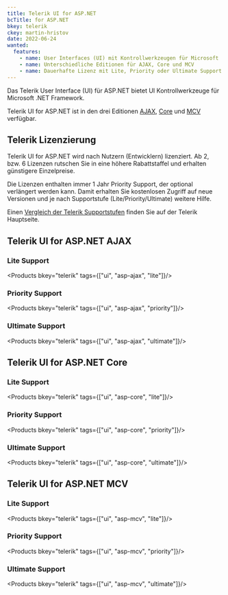 ```yaml
---
title: Telerik UI for ASP.NET
bcTitle: for ASP.NET
bkey: telerik
ckey: martin-hristov
date: 2022-06-24
wanted:
  features:
    - name: User Interfaces (UI) mit Kontrollwerkzeugen für Microsoft .NET Framework
    - name: Unterschiedliche Editionen für AJAX, Core und MCV
    - name: Dauerhafte Lizenz mit Lite, Priority oder Ultimate Support
---
```




<Intro>

  Das Telerik User Interface (UI) für ASP.NET bietet UI Kontrollwerkzeuge für Microsoft .NET Framework.

  Telerik UI for ASP.NET ist in den drei Editionen [AJAX](#telerik-ui-for-aspnet-ajax), [Core](#telerik-ui-for-aspnet-core) und [MCV](#telerik-ui-for-aspnet-mcv) verfügbar.


</Intro>

<TOC />



## Telerik Lizenzierung

 Telerik UI for ASP.NET wird nach Nutzern (Entwicklern) lizenziert. Ab 2, bzw. 6 Lizenzen rutschen Sie in eine höhere Rabattstaffel und erhalten günstigere Einzelpreise.

  Die Lizenzen enthalten immer 1 Jahr Priority Support, der optional verlängert werden kann. Damit erhalten Sie kostenlosen Zugriff auf neue Versionen und je nach Supportstufe (Lite/Priority/Ultimate) weitere Hilfe.

  Einen [Vergleich der Telerik Supportstufen](/hersteller/telerik/#telerik-support-vergleich) finden Sie auf der Telerik Hauptseite.



## Telerik UI for ASP.NET AJAX

### Lite Support


<Products bkey="telerik" tags={["ui", "asp-ajax", "lite"]}/>


### Priority Support


<Products bkey="telerik" tags={["ui", "asp-ajax", "priority"]}/>


### Ultimate Support

<Products bkey="telerik" tags={["ui", "asp-ajax", "ultimate"]}/>


## Telerik UI for ASP.NET Core

### Lite Support


<Products bkey="telerik" tags={["ui", "asp-core", "lite"]}/>


### Priority Support


<Products bkey="telerik" tags={["ui", "asp-core", "priority"]}/>


### Ultimate Support

<Products bkey="telerik" tags={["ui", "asp-core", "ultimate"]}/>


## Telerik UI for ASP.NET MCV

### Lite Support


<Products bkey="telerik" tags={["ui", "asp-mcv", "lite"]}/>


### Priority Support


<Products bkey="telerik" tags={["ui", "asp-mcv", "priority"]}/>


### Ultimate Support

<Products bkey="telerik" tags={["ui", "asp-mcv", "ultimate"]}/>
